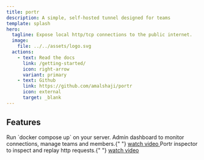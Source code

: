 ```yaml
---
title: portr
description: A simple, self-hosted tunnel designed for teams
template: splash
hero:
  tagline: Expose local http/tcp connections to the public internet.
  image:
    file: ../../assets/logo.svg
  actions:
    - text: Read the docs
      link: /getting-started/
      icon: right-arrow
      variant: primary
    - text: Github
      link: https://github.com/amalshaji/portr
      icon: external
	  target: _blank
---
```



## Features

<CardGrid stagger>
  <Card title="Self hosted" icon="laptop">
    Run `docker compose up` on your server.
  </Card>
  <Card title="Admin dashboard" icon="rocket">
    Admin dashboard to monitor connections, manage teams and members.{" "}
    <a target="_blank" href="https://youtu.be/P37la8DjrzA">
      watch video
    </a>
  </Card>
  <Card title="Portr inspector" icon="magnifier">
    Portr inspector to inspect and replay http requests.{" "}
    <a target="_blank" href="https://youtu.be/hhbte2JI3qk">
      watch video
    </a>
  </Card>
</CardGrid>

